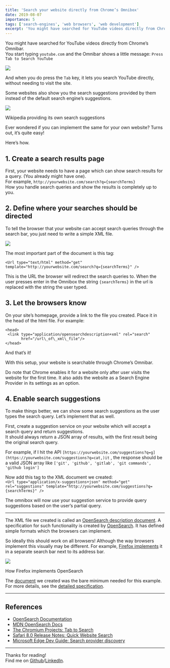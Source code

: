 ```yaml
---
title: 'Search your website directly from Chrome’s Omnibox'
date: 2019-08-07
importance: 5
tags: ['search-engines', 'web browsers', 'web development']
excerpt: 'You might have searched for YouTube videos directly from Chrome’s Omnibar. Implement similar functionality for your website.'
---
```


You might have searched for YouTube videos directly from Chrome’s Omnibar.  
You start typing `youtube.com` and the Omnibar shows a little message: `Press Tab to Search YouTube`

<img src="/omni-search/omni1.png" role="presentation"/>

And when you do press the `Tab` key, it lets you search YouTube directly, without needing to visit the site.

Some websites also show you the search suggestions provided by them instead of the default search engine’s suggestions.

<img src="/omni-search/omni2.png" role="presentation"/>

Wikipedia providing its own search suggestions

Ever wondered if you can implement the same for your own website? Turns out, it’s quite easy!

Here’s how.

1\. Create a search results page
--------------------------------

First, your website needs to have a page which can show search results for a query. (You already might have one).  <br/> For example,
`http://yourwebsite.com/search?q={searchTerms}` <br/>
How you handle search queries and show the results is completely up to you.

2\. Define where your searches should be directed
-------------------------------------------------

To tell the browser that your website can accept search queries through the search bar, you just need to write a simple XML file.

<img src="/omni-search/omni3.png" role="presentation"/>

The most important part of the document is this tag:

`<Url type="text/html" method="get" template="http://yourwebsite.com/search?q={searchTerms}" />`

This is the URL the browser will redirect the search queries to. When the user presses enter in the Omnibox the string `{searchTerms}` in the url is replaced with the string the user typed.

3\. Let the browsers know
-------------------------

On your site’s homepage, provide a link to the file you created. Place it in the head of the html file. For example:

```
<head>  
 <link type="application/opensearchdescription+xml" rel="search"  
       href="/url\_of\_xml\_file"/>  
</head>
```

And that’s it!

With this setup, your website is searchable through Chrome’s Omnibar.

Do note that Chrome enables it for a website only after user visits the website for the first time. It also adds the website as a Search Engine Provider in its settings as an option.

4\. Enable search suggestions
-----------------------------

To make things better, we can show some search suggestions as the user types the search query. Let’s implement that as well.

First, create a suggestion service on your website which will accept a search query and return suggestions.  
It should always return a JSON array of results, with the first result being the original search query.

For example, if I hit the API `[https://yourwebsite.com/suggestions?q=g](https://yourwebsite.com/suggestions?q=cat,)it` , the response should be a valid JSON array like `['git', 'github', 'gitlab', 'git commands', 'github login']`

Now add this tag to the XML document we created:  
`<Url type="application/x-suggestions+json" method="get" rel="suggestions" template="http://yourwebsite.com/suggestions?q={searchTerms}" />`

The omnibox will now use your suggestion service to provide query suggestions based on the user’s partial query.

* * *

The XML file we created is called an <a href="http://www.opensearch.org/Specifications/OpenSearch/1.1#OpenSearch_description_document" target='_blank'>OpenSearch description document</a>. A specification for such functionality is created by <a href="https://github.com/dewitt/opensearch" target='_blank'>OpenSearch</a>. It has defined simple formats which the browsers can implement.

So ideally this should work on all browsers! Although the way browsers implement this visually may be different. For example, <a href="https://support.mozilla.org/en-US/kb/add-or-remove-search-engine-firefox" target='_blank'>Firefox implements</a> it in a separate search bar next to its address bar.

<img src="/omni-search/omni4.png" role="presentation"/>

How Firefox implements OpenSearch

The <a href="http://www.opensearch.org/Specifications/OpenSearch/1.1#OpenSearch_description_document" target='_blank'>document</a> we created was the bare minimum needed for this example. For more details, see the <a href="https://github.com/dewitt/opensearch/blob/master/opensearch-1-1-draft-6.md#opensearch-description-document" target='_blank'>detailed specification</a>.

* * *

References
----------

*   <a target='_blank' href="https://github.com/dewitt/opensearch">OpenSearch Documentation</a>
*   <a target='_blank' href="https://developer.mozilla.org/en-US/docs/Web/OpenSearch">MDN OpenSearch Docs</a>
*   <a target='_blank' href="https://www.chromium.org/tab-to-search">The Chromium Projects: Tab to Search</a>
*   <a target='_blank' href="https://developer.apple.com/library/archive/releasenotes/General/WhatsNewInSafari/Articles/Safari_8_0.html">Safari 8.0 Release Notes: Quick Website Search</a>
*   <a target='_blank' href="https://docs.microsoft.com/en-us/microsoft-edge/dev-guide/browser-features/search-provider-discovery">Microsoft Edge Dev Guide: Search provider discovery</a>

* * *

Thanks for reading!  
Find me on <a href="https://github.com/virajvchavan" target='_blank'>Github</a>/<a href="https://www.linkedin.com/in/virajvchavan/" target='_blank'>LinkedIn</a>.
